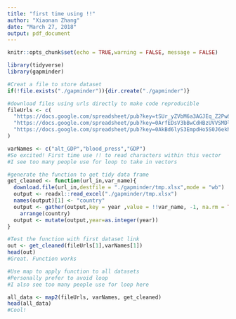 ---
title: "first time using !!"
author: "Xiaonan Zhang"
date: "March 27, 2018"
output: pdf_document
---

```{r setup, include=FALSE}
knitr::opts_chunk$set(echo = TRUE,warning = FALSE, message = FALSE)
```

```{r}
library(tidyverse)
library(gapminder)

#Creat a file to store dataset
if(!file.exists("./gapminder")){dir.create("./gapminder")}

#download files using urls directly to make code reproducible 
fileUrls <- c(
  "https://docs.google.com/spreadsheet/pub?key=tSUr_yZVbM6a3AGJEq_Z2Pw&output=xlsx",
  "https://docs.google.com/spreadsheet/pub?key=0ArfEDsV3bBwCdHBzUVVSMDlTX1ZCUnNJQ3ZFdkFXVFE&output=xlsx",
  "https://docs.google.com/spreadsheet/pub?key=0AkBd6lyS3EmpdHo5S0J6ekhVOF9QaVhod05QSGV4T3c&output=xlsx"
)

varNames <- c("alt_GDP","blood_press","GDP")
#So excited! First time use !! to read characters within this vector
#I see too many people use for loop to take in vectors

#generate the function to get tidy data frame
get_cleaned <- function(url_in,var_name){
  download.file(url_in,destfile = "./gapminder/tmp.xlsx",mode = "wb")
  output <- readxl::read_excel("./gapminder/tmp.xlsx")
  names(output)[1] <- "country"
  output <- gather(output,key = year ,value = !!var_name, -1, na.rm = TRUE)%>%
    arrange(country)
  output <- mutate(output,year=as.integer(year))
}

#Test the function with first dataset link
out <- get_cleaned(fileUrls[1],varNames[1])
head(out)
#Great. Function works

#Use map to apply function to all datasets
#Personally prefer to avoid loop
#I also see too many people use for loop here

all_data <- map2(fileUrls, varNames, get_cleaned)
head(all_data)
#Cool!
```